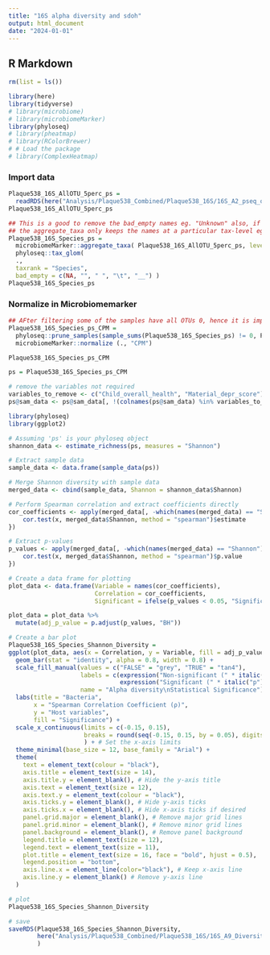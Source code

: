```yaml
---
title: "16S alpha diversity and sdoh"
output: html_document
date: "2024-01-01"
---
```


## R Markdown
```r
rm(list = ls())
```

```r
library(here)
library(tidyverse)
# library(microbiome)
# library(microbiomeMarker)
library(phyloseq)
# library(pheatmap)
# library(RColorBrewer)
# # Load the package
# library(ComplexHeatmap)
```


### Import data

```r
Plaque538_16S_AllOTU_5perc_ps =
  readRDS(here("Analysis/Plaque538_Combined/Plaque538_16S/16S_A2_pseq_objects/Plaque538_16S_AllOTU_5perc_ps_17_vars_240306.Rds"))
Plaque538_16S_AllOTU_5perc_ps

## This is a good to remove the bad_empty names eg. "Unknown" also, if required
## the aggregate_taxa only keeps the names at a particular tax-level eg Species with prerix "g__"
Plaque538_16S_Species_ps = 
  microbiomeMarker::aggregate_taxa( Plaque538_16S_AllOTU_5perc_ps, level = "Species", verbose = FALSE) %>%
  phyloseq::tax_glom(
  .,
  taxrank = "Species",
  bad_empty = c(NA, "", " ", "\t", "__") ) 
Plaque538_16S_Species_ps
```
### Normalize in Microbiomemarker

```r
## AFter filtering some of the samples have all OTUs 0, hence it is important to add one to mitigate this problem
Plaque538_16S_Species_ps_CPM =
  phyloseq::prune_samples(sample_sums(Plaque538_16S_Species_ps) != 0, Plaque538_16S_Species_ps) %>% 
  microbiomeMarker::normalize (., "CPM")

Plaque538_16S_Species_ps_CPM
```


```r
ps = Plaque538_16S_Species_ps_CPM

# remove the variables not required
variables_to_remove <- c("Child_overall_health", "Material_depr_score")
ps@sam_data <- ps@sam_data[, !(colnames(ps@sam_data) %in% variables_to_remove)]

```


```r


library(phyloseq)
library(ggplot2)

# Assuming 'ps' is your phyloseq object
shannon_data <- estimate_richness(ps, measures = "Shannon")

# Extract sample data
sample_data <- data.frame(sample_data(ps))

# Merge Shannon diversity with sample data
merged_data <- cbind(sample_data, Shannon = shannon_data$Shannon)

# Perform Spearman correlation and extract coefficients directly
cor_coefficients <- apply(merged_data[, -which(names(merged_data) == "Shannon")], 2, function(x) {
    cor.test(x, merged_data$Shannon, method = "spearman")$estimate
})

# Extract p-values
p_values <- apply(merged_data[, -which(names(merged_data) == "Shannon")], 2, function(x) {
    cor.test(x, merged_data$Shannon, method = "spearman")$p.value
})

# Create a data frame for plotting
plot_data <- data.frame(Variable = names(cor_coefficients),
                        Correlation = cor_coefficients, 
                        Significant = ifelse(p_values < 0.05, "Significant", "Not Significant"))

plot_data = plot_data %>% 
  mutate(adj_p_value = p.adjust(p_values, "BH"))
```


```r

# Create a bar plot
Plaque538_16S_Species_Shannon_Diversity = 
ggplot(plot_data, aes(x = Correlation, y = Variable, fill = adj_p_value < 0.05)) +
  geom_bar(stat = "identity", alpha = 0.8, width = 0.8) +
  scale_fill_manual(values = c("FALSE" = "grey", "TRUE" = "tan4"),
                    labels = c(expression("Non-significant (" * italic("p") * " ≥ 0.05)"), 
                               expression("Significant (" * italic("p") * " < 0.05)")), 
                    name = "Alpha diversity\nStatistical Significance") + 
  labs(title = "Bacteria",
       x = "Spearman Correlation Coefficient (ρ)",
       y = "Host variables",
       fill = "Significance") +
  scale_x_continuous(limits = c(-0.15, 0.15),
                     breaks = round(seq(-0.15, 0.15, by = 0.05), digits = 2)
                     ) + # Set the x-axis limits
  theme_minimal(base_size = 12, base_family = "Arial") +
  theme(
    text = element_text(colour = "black"),
    axis.title = element_text(size = 14),
    axis.title.y = element_blank(), # Hide the y-axis title
    axis.text = element_text(size = 12),
    axis.text.y = element_text(colour = "black"),
    axis.ticks.y = element_blank(), # Hide y-axis ticks
    axis.ticks.x = element_blank(), # Hide x-axis ticks if desired
    panel.grid.major = element_blank(), # Remove major grid lines
    panel.grid.minor = element_blank(), # Remove minor grid lines
    panel.background = element_blank(), # Remove panel background
    legend.title = element_text(size = 12),
    legend.text = element_text(size = 11),
    plot.title = element_text(size = 16, face = "bold", hjust = 0.5),
    legend.position = "bottom",
    axis.line.x = element_line(color="black"), # Keep x-axis line
    axis.line.y = element_blank() # Remove y-axis line
  )

# plot
Plaque538_16S_Species_Shannon_Diversity

# save
saveRDS(Plaque538_16S_Species_Shannon_Diversity,
        here("Analysis/Plaque538_Combined/Plaque538_16S/16S_A9_Diversity/Plaque538_16S_Species_Shannon_Diversity.rds")
        )
```


